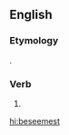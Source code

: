 ==English==

===Etymology===
{{suffix|beseem|est|lang=en}}.

===Verb===
{{head|en|verb form}}

# {{en-archaic second-person singular of|beseem|lang=en}}

[[hi:beseemest]]